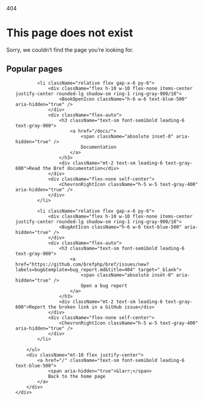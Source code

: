 
<main className="mx-auto w-full max-w-7xl px-6 pb-16 pt-10 sm:pb-24 lg:px-8">
    <div className="mx-auto mt-20 max-w-2xl text-center sm:mt-24">
        <div className="text-base font-semibold leading-8 text-blue-500">404</div>
        <h1 className="mt-4 text-3xl font-bold tracking-tight text-gray-900 sm:text-5xl">This page does not exist</h1>
        <div className="mt-4 text-base leading-7 text-gray-600 sm:mt-6 sm:text-lg sm:leading-8">
            Sorry, we couldn’t find the page you’re looking for.
        </div>
    </div>
    <div className="mx-auto mt-16 flow-root max-w-lg sm:mt-20">
        <h2 className="sr-only">Popular pages</h2>
        <ul role="list" className="-mt-6 divide-y divide-gray-900/5 border-b border-gray-900/5">

            <li className="relative flex gap-x-6 py-6">
                <div className="flex h-10 w-10 flex-none items-center justify-center rounded-lg shadow-sm ring-1 ring-gray-900/10">
                    <BookOpenIcon className="h-6 w-6 text-blue-500" aria-hidden="true" />
                </div>
                <div className="flex-auto">
                    <h3 className="text-sm font-semibold leading-6 text-gray-900">
                        <a href="/docs/">
                            <span className="absolute inset-0" aria-hidden="true" />
                            Documentation
                        </a>
                    </h3>
                    <div className="mt-2 text-sm leading-6 text-gray-600">Read the Bref documentation</div>
                </div>
                <div className="flex-none self-center">
                    <ChevronRightIcon className="h-5 w-5 text-gray-400" aria-hidden="true" />
                </div>
            </li>

            <li className="relative flex gap-x-6 py-6">
                <div className="flex h-10 w-10 flex-none items-center justify-center rounded-lg shadow-sm ring-1 ring-gray-900/10">
                    <BugAntIcon className="h-6 w-6 text-blue-500" aria-hidden="true" />
                </div>
                <div className="flex-auto">
                    <h3 className="text-sm font-semibold leading-6 text-gray-900">
                        <a href="https://github.com/brefphp/bref/issues/new?labels=bug&template=bug_report.md&title=404" target="_blank">
                            <span className="absolute inset-0" aria-hidden="true" />
                            Open a bug report
                        </a>
                    </h3>
                    <div className="mt-2 text-sm leading-6 text-gray-600">Report the broken link in a GitHub issue</div>
                </div>
                <div className="flex-none self-center">
                    <ChevronRightIcon className="h-5 w-5 text-gray-400" aria-hidden="true" />
                </div>
            </li>

        </ul>
        <div className="mt-10 flex justify-center">
            <a href="/" className="text-sm font-semibold leading-6 text-blue-500">
                <span aria-hidden="true">&larr;</span>
                Back to the home page
            </a>
        </div>
    </div>
</main>
